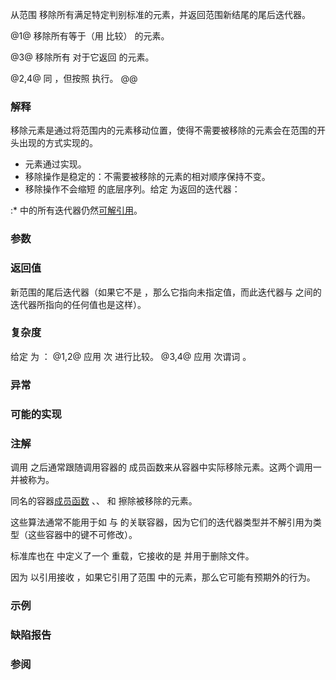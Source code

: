 {{cpp/title|remove|remove_if}}
{{cpp/algorithm/navbar}}
{{dcl begin}}
{{dcl header|algorithm}}
{{dcl rev begin|num=1}}
{{dcla|anchor=版本_1|constexpr=c++20|until=c++26|
template&lt; class ForwardIt, class T &gt;
ForwardIt remove( ForwardIt first, ForwardIt last, const T&amp; value );
}}
{{dcl|since=c++26|1=
template&lt; class ForwardIt, class T = typename std::iterator_traits
                                         &lt;ForwardIt&gt;::value_type &gt;
constexpr ForwardIt remove( ForwardIt first, ForwardIt last,
                            const T&amp; value );
}}
{{dcl rev end}}
{{dcl rev begin|num=2}}
{{dcl|since=c++17|until=c++26|
template&lt; class ExecutionPolicy, class ForwardIt, class T &gt;
ForwardIt remove( ExecutionPolicy&amp;&amp; policy,
                  ForwardIt first, ForwardIt last, const T&amp; value );
}}
{{dcl|since=c++26|1=
template&lt; class ExecutionPolicy, class ForwardIt,
          class T = typename std::iterator_traits
                        &lt;ForwardIt&gt;::value_type &gt;
ForwardIt remove( ExecutionPolicy&amp;&amp; policy,
                  ForwardIt first, ForwardIt last, const T&amp; value );
}}
{{dcl rev end}}
{{dcla|num=3|constexpr=c++20|
template&lt; class ForwardIt, class UnaryPred &gt;
ForwardIt remove_if( ForwardIt first, ForwardIt last, UnaryPred p );
}}
{{dcl|num=4|since=c++17|
template&lt; class ExecutionPolicy, class ForwardIt, class UnaryPred &gt;
ForwardIt remove_if( ExecutionPolicy&amp;&amp; policy,
                     ForwardIt first, ForwardIt last, UnaryPred p );
}}
{{dcl end}}

从范围 {{range|first|last}} 移除所有满足特定判别标准的元素，并返回范围新结尾的尾后迭代器。

@1@ 移除所有等于（用 {{c/core|1=operator==}} 比较）{{c|value}} 的元素。

@3@ 移除所有 {{c|p}} 对于它返回 {{c|true}} 的元素。

@2,4@ 同 {{v|1,3}}，但按照 {{c|policy}} 执行。
@@ {{cpp/algorithm/parallel overload precondition|plural=yes}}


{{rev begin}}
{{rev|until=c++11|
如果 {{tt|ForwardIt}} 的[[cpp/iterator#类型与可写性|值类型]]不{{named req|CopyAssignable}}，那么行为未定义。
}}
{{rev|since=c++11|
如果 {{c|*first}} 的类型不{{named req|MoveAssignable}}，那么行为未定义。
}}
{{rev end}}

===解释===
移除元素是通过将范围内的元素移动位置，使得不需要被移除的元素会在范围的开头出现的方式实现的。
* 元素通过{{rev inl|until=c++11|[[cpp/language/copy assignment|复制赋值]]}}{{rev inl|since=c++11|[[cpp/language/move assignment|移动赋值]]}}实现。
* 移除操作是稳定的：不需要被移除的元素的相对顺序保持不变。
* 移除操作不会缩短 {{range|first|last}} 的底层序列。给定 {{c|result}} 为返回的迭代器：
:* {{range|result|last}} 中的所有迭代器仍然[[cpp/iterator#可解性与有效性|可解引用]]。
{{rrev|since=c++11|
:* {{range|result|last}} 的所有元素都具有有效但未指定的状态，这是因为移动赋值会通过将原来在该范围内的元素移走的方式来销毁元素。
}}

===参数===
{{par begin}}
{{par range|3=要处理的}}
{{par|value|要移除的元素值}}
{{par exec pol}}
{{par pred1|p|如果应该移除元素|p1=ForwardIt}}
{{par hreq}}
{{par req named|ForwardIt|ForwardIterator}}
{{par req named|UnaryPredicate|Predicate}}
{{par end}}

===返回值===
新范围的尾后迭代器（如果它不是 {{c|end}}，那么它指向未指定值，而此迭代器与 {{c|end}} 之间的迭代器所指向的任何值也是这样）。

===复杂度===
给定 {{mathjax-or|\(\scriptsize N\)|N}} 为 {{c|std::distance(first, last)}}：
@1,2@ 应用 {{mathjax-or|\(\scriptsize N\)|N}} 次 {{c/core|1=operator==}} 进行比较。
@3,4@ 应用 {{mathjax-or|\(\scriptsize N\)|N}} 次谓词 {{c|p}}。

===异常===
{{cpp/algorithm/parallel exceptions reporting behavior|singular=no}}

===可能的实现===
{{eq impl
|title1=remove (1)|ver1=1|1=
template&lt;class ForwardIt, class T = typename std::iterator_traits&lt;ForwardIt&gt;::value_type&gt;
ForwardIt remove(ForwardIt first, ForwardIt last, const T&amp; value)
{
    first = std::find(first, last, value);
    if (first != last)
        for (ForwardIt i = first; ++i != last;)
            if (!(*i == value))
                *first++ = std::move(*i);
    return first;
}
|title2=remove_if (3)|ver2=3|2=
template&lt;class ForwardIt, class UnaryPred&gt;
ForwardIt remove_if(ForwardIt first, ForwardIt last, UnaryPred p)
{
    first = std::find_if(first, last, p);
    if (first != last)
        for (ForwardIt i = first; ++i != last;)
            if (!p(*i))
                *first++ = std::move(*i);
    return first;
}
}}

===注解===
调用 {{tt|remove}} 之后通常跟随调用容器的 {{tt|erase}} 成员函数来从容器中实际移除元素。这两个调用一并被称为{{enwiki|erase-remove idiom|擦除移除手法}}。

{{rrev|since=c++20|
以下非成员函数也可以达到相同的效果：
* {{lc|std::erase}}，它对所有标准序列容器都有[[cpp/container#非成员函数表|重载]]。
* {{lc|std::erase_if}}，它对所有标准容器都有[[cpp/container#非成员函数表|重载]]。
}}

同名的容器[[cpp/container#成员函数表|成员函数]] {{l2tt|cpp/container/list/remove}}、{{l2tt|cpp/container/list/remove|remove_if}}、{{l2tt|cpp/container/forward_list/remove}} 和 {{l2tt|cpp/container/forward_list/remove|remove_if}} 擦除被移除的元素。

这些算法通常不能用于如 {{lc|std::set}} 与 {{lc|std::map}} 的关联容器，因为它们的迭代器类型并不解引用为{{named req|MoveAssignable}}类型（这些容器中的键不可修改）。

标准库也在 {{header|cstdio}} 中定义了一个 {{ltt std|cpp/io/c/remove}} 重载，它接收的是 {{c/core|const char*}} 并用于删除文件。

因为 {{tt|std::remove}} 以引用接收 {{c|value}}，如果它引用了范围 {{range|first|last}} 中的元素，那么它可能有预期外的行为。

{{feature test macro|__cpp_lib_algorithm_default_value_type|value=202403|std=C++26|算法中的[[cpp/language/list initialization|列表初始化]] {{vl|1,2}}}}

===示例===
{{example
|下列代码从字符串移除所有空格，通过迁移所有非空格字符到左侧，再擦除其他内容。这是{{enwiki|erase-remove idiom|擦除移除手法}}的样例。
|code=
#include &lt;algorithm&gt;
#include &lt;cassert&gt;
#include &lt;cctype&gt;
#include &lt;complex&gt;
#include &lt;iomanip&gt;
#include &lt;iostream&gt;
#include &lt;string&gt;
#include &lt;string_view&gt;
#include &lt;vector&gt;

int main()
{
    std::string str1{"Quick  Red  Dog"};
    std::cout &lt;&lt; "1) " &lt;&lt; std::quoted(str1) &lt;&lt; '\n';
    const auto noSpaceEnd = std::remove(str1.begin(), str1.end(), ' ');
    std::cout &lt;&lt; "2) " &lt;&lt; std::quoted(str1) &lt;&lt; '\n';
    
    // 空格只是逻辑上从字符串被移除。
    // 通过视图可以发现原始字符串并没有缩小：
    std::cout &lt;&lt; "3) " &lt;&lt; std::quoted(std::string_view(str1.begin(), noSpaceEnd))
              &lt;&lt; "，大小：" &lt;&lt; str1.size() &lt;&lt; '\n';
    
    str1.erase(noSpaceEnd, str1.end());
    
    // 物理移除字符串中的空格。
    std::cout &lt;&lt; "4) " &lt;&lt; std::quoted(str1) &lt;&lt; "，大小：" &lt;&lt; str1.size() &lt;&lt; '\n';

    std::string str2 = "Jumped\n Over\tA\vLazy \t  Fox\r\n";
    str2.erase(std::remove_if(str2.begin(), 
                              str2.end(),
                              [](unsigned char x){ return std::isspace(x); }),
               str2.end());
    std::cout &lt;&lt; "5) " &lt;&lt; std::quoted(str2) &lt;&lt; '\n';

    std::vector&lt;std::complex&lt;double&gt;&gt; nums{&lt;!----&gt;{2, 2}, {1, 3}, {4, 8}&lt;!----&gt;};
    #ifdef __cpp_lib_algorithm_default_value_type
        nums.erase(std::remove(nums.begin(), nums.end(), {1, 3}), nums.end());
    #else
        nums.erase(std::remove(nums.begin(), nums.end(), std::complex&lt;double&gt;{1, 3}),
                   nums.end());
    #endif
    assert((nums == std::vector&lt;std::complex&lt;double&gt;&gt;{&lt;!----&gt;{2, 2}, {4, 8}&lt;!----&gt;}));
}
|output=
1) "Quick  Red  Dog"
2) "QuickRedDog Dog"
3) "QuickRedDog"，大小：15
4) "QuickRedDog"，大小：11
5) "JumpedOverALazyFox"
}}

===缺陷报告===
{{dr list begin}}
{{dr list item|wg=lwg|dr=283|std=C++98|before={{tt|T}} 需要是{{named req|EqualityComparable}}&lt;br&gt;的，但是 {{tt|ForwardIt}} 的值类型不一定是 {{tt|T}}|after=改成要求 {{tt|ForwardIt}} 的值类型是&lt;br&gt;{{named req|CopyAssignable}}的}}
{{dr list end}}

===参阅===
{{dsc begin}}
{{dsc inc|cpp/algorithm/dsc remove_copy}}
{{dsc inc|cpp/algorithm/dsc unique}}
{{dsc inc|cpp/algorithm/ranges/dsc remove}}
{{dsc end}}

{{langlinks|de|en|es|fr|it|ja|pt|ru}}